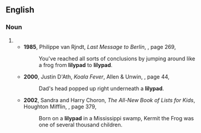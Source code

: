{{also|lily pad}}

==English==

===Noun===
{{en-noun}}

# {{alternative spelling of|en|lily pad}}
#* '''1985''', Philippe van Rjndt, ''Last Message to Berlin'', {{ISBN|0441471285}}, page 269,
#*: You've reached all sorts of conclusions by jumping around like a frog from '''lilypad''' to '''lilypad'''.
#* '''2000''', Justin D'Ath, ''Koala Fever'', Allen & Unwin, {{ISBN|1865083992}}, page 44,
#*: Dad's head popped up right underneath a '''lilypad'''.
#* '''2002''', Sandra and Harry Choron, ''The All-New Book of Lists for Kids'', Houghton Mifflin, {{ISBN|0618191356}}, page 379,
#*: Born on a '''lilypad''' in a Mississippi swamp, Kermit the Frog was one of several thousand children.
